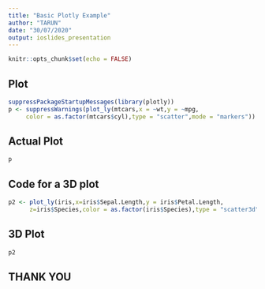```yaml
---
title: "Basic Plotly Example"
author: "TARUN"
date: "30/07/2020"
output: ioslides_presentation
---
```


```r
knitr::opts_chunk$set(echo = FALSE)
```


## Plot
```r
suppressPackageStartupMessages(library(plotly))
p <- suppressWarnings(plot_ly(mtcars,x = ~wt,y = ~mpg,
     color = as.factor(mtcars$cyl),type = "scatter",mode = "markers"))
```

## Actual Plot
```r
p
```

## Code for a 3D plot
```r
p2 <- plot_ly(iris,x=iris$Sepal.Length,y = iris$Petal.Length,
      z=iris$Species,color = as.factor(iris$Species),type = "scatter3d")
```

## 3D Plot
```r
p2
```

## THANK YOU




